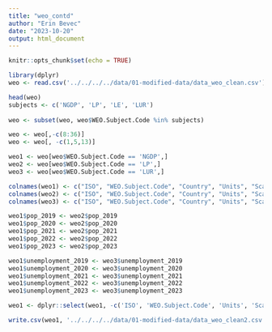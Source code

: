 ```yaml
---
title: "weo_contd"
author: "Erin Bevec"
date: "2023-10-20"
output: html_document
---
```


```r
knitr::opts_chunk$set(echo = TRUE)
```

```r
library(dplyr)
weo <- read.csv('../../../../data/01-modified-data/data_weo_clean.csv')
```

```r

head(weo)
subjects <- c('NGDP', 'LP', 'LE', 'LUR')
  
weo <- subset(weo, weo$WEO.Subject.Code %in% subjects)

```

```r
weo <- weo[,-c(8:36)]
weo <- weo[, -c(1,5,13)]

weo1 <- weo[weo$WEO.Subject.Code == 'NGDP',]
weo2 <- weo[weo$WEO.Subject.Code == 'LP',]
weo3 <- weo[weo$WEO.Subject.Code == 'LUR',]

```


```r

colnames(weo1) <- c("ISO", "WEO.Subject.Code", "Country", "Units", "Scale", "GDP_2019", "GDP_2020", "GDP_2021", "GDP_2022", "GDP_2023")
colnames(weo2) <- c("ISO", "WEO.Subject.Code", "Country", "Units", "Scale", "pop_2019", "pop_2020", "pop_2021", "pop_2022", "pop_2023")
colnames(weo3) <- c("ISO", "WEO.Subject.Code", "Country", "Units", "Scale", "unemployment_2019", "unemployment_2020", "unemployment_2021", "unemployment_2022", "unemployment_2023")

```


```r

weo1$pop_2019 <- weo2$pop_2019
weo1$pop_2020 <- weo2$pop_2020
weo1$pop_2021 <- weo2$pop_2021
weo1$pop_2022 <- weo2$pop_2022
weo1$pop_2023 <- weo2$pop_2023

weo1$unemployment_2019 <- weo3$unemployment_2019
weo1$unemployment_2020 <- weo3$unemployment_2020
weo1$unemployment_2021 <- weo3$unemployment_2021
weo1$unemployment_2022 <- weo3$unemployment_2022
weo1$unemployment_2023 <- weo3$unemployment_2023

weo1 <- dplyr::select(weo1, -c('ISO', 'WEO.Subject.Code', 'Units', 'Scale', 'GDP_2021', 'pop_2021', 'unemployment_2021', 'GDP_2022', 'pop_2022', 'unemployment_2022', 'GDP_2023', 'pop_2023', 'unemployment_2023'))

```

```r

write.csv(weo1, '../../../../data/01-modified-data/data_weo_clean2.csv')

```